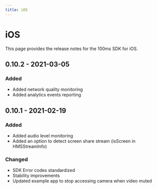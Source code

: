 ```yaml
---
title: iOS
---
```


# iOS

This page provides the release notes for the 100ms SDK for iOS.

## 0.10.2 - 2021-03-05

### Added

-   Added network quality monitoring
-   Added analytics events reporting

## 0.10.1 - 2021-02-19

### Added

-   Added audio level monitoring
-   Added an option to detect screen share stream (isScreen in HMSStreamInfo)

### Changed

-   SDK Error codes standardized
-   Stability improvements
-   Updated example app to stop accessing camera when video muted
